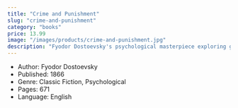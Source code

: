 ```yaml
---
title: "Crime and Punishment"
slug: "crime-and-punishment"
category: "books"
price: 13.99
image: "/images/products/crime-and-punishment.jpg"
description: "Fyodor Dostoevsky's psychological masterpiece exploring guilt, redemption, and morality in 19th-century Russia."
---
```


- Author: Fyodor Dostoevsky
- Published: 1866
- Genre: Classic Fiction, Psychological
- Pages: 671
- Language: English

